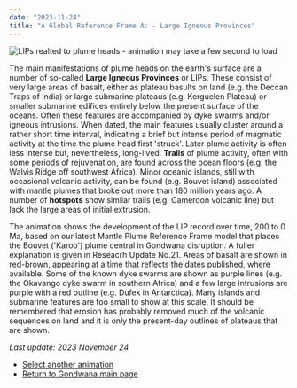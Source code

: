 ```yaml
---
date: "2023-11-24"
title: "A Global Reference Frame A: - Large Igneous Provinces"
---
```


![LIPs realted to plume heads - animation may take a few second to load](http://www.reeves.nl/upload/LIP-3-text.gif)

The main manifestations of plume heads on the earth's surface are a number of so-called **Large Igneous Provinces** or LIPs.  These consist of very large areas of basalt, either as plateau basults on land
(e.g. the Deccan Traps of India) or large submarine plateaus (e.g. Kerguelen Plateau) or smaller submarine edifices entirely below the present surface of the oceans.  Often these features are accompanied 
by dyke swarms and/or igneous intrusions.  When dated, the main features usually cluster around a rather short time interval, indicating a brief but intense period of magmatic activity
at the time the plume head first 'struck'.  Later plume activity is often less intense but, nevertheless, long-lived.  **Trails** of plume activity, often with some
periods of rejuvenation, are found across the ocean floors (e.g. the Walvis Ridge off southwest Africa). Minor oceanic islands, still with occasional volcanic
activity, can be found (e.g. Bouvet island) associated with mantle plumes that broke out more than 180 million years ago. A number of **hotspots** show similar trails
(e.g. Cameroon volcanic line) but lack the large areas of initial extrusion.
 
 The animation shows the development of the LIP record over time, 200 to 0 Ma, based on our latest Mantle Plume Reference Frame model that places the Bouvet ('Karoo')
 plume central in Gondwana disruption.  A fuller explanation is given in Reseacrh Update No.21. Areas of basalt are shown in red-brown, appearing at a time that reflects
 the dates published, where available. Some of the known dyke swarms are shown as purple lines (e.g. the Okavango dyke swarm in southern Africa) and a few large
 intrusions are purple with a red outline (e.g. Dufek in Antarctica). Many islands and submarine features are too small to show at this scale. It should be remembered that erosion has probably removed much of the volcanic sequences on land and it is only the present-day outlines of plateaus that are shown.
 
 *Last update: 2023 November 24*
 
 * [Select another animation](../animations)
 * [Return to Gondwana main page](../../gondwana)


 
 
